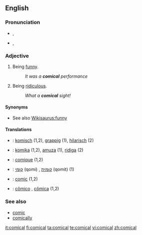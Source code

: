 ==English==

===Pronunciation===
* {{a|RP}} {{IPA|/ˈkɒmɪkəl/}}, {{SAMPA|/"kQmIk@l/}}
* {{a|GenAm}} {{IPA|/ˈkɑmɪkəl/}}, {{SAMPA|/"kAmIk@l/}}

===Adjective===
{{en-adj}}

# Being [[funny]].
#: ''It was a '''comical''' performance''
# Being [[ridiculous]].
#: ''What a '''comical''' sight!''

====Synonyms====
* See also [[Wikisaurus:funny]]

====Translations====
{{trans-top|being funny}}
{{trans-mid}}
{{trans-bottom}}

{{trans-top|being ridiculous}}
{{trans-mid}}
{{trans-bottom}}

{{checktrans-top}}
* {{ttbc|Dutch}}: [[komisch]] (1,2), [[grappig]] (1), [[hilarisch]] (2)
* {{ttbc|Esperanto}}: [[komika]] (1,2), [[amuza]] (1), [[ridiga]] (2)
* {{ttbc|French}}: [[comique]] (1,2)
{{checktrans-mid}}
* {{ttbc|Hebrew}}: [[קומי]] (qomi) {{m}}, [[קומית]] (qomit) {{f}} (1)
* {{ttbc|Interlingua}}: [[comic]] (1,2)
* {{ttbc|Portuguese}}: [[cômico]] {{m}}, [[cômica]] {{f}} (1,2)
{{checktrans-bottom}}

===See also===
* [[comic]]
* [[comically]]

[[it:comical]]
[[fi:comical]]
[[ta:comical]]
[[te:comical]]
[[vi:comical]]
[[zh:comical]]